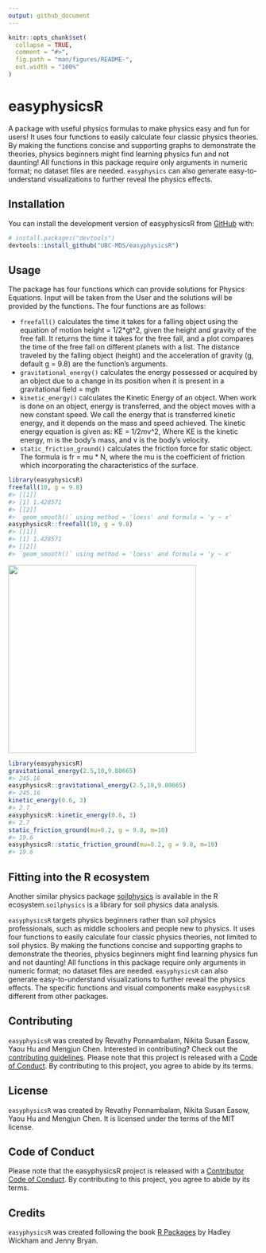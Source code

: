 ```yaml
---
output: github_document
---
```


<!-- README.md is generated from README.Rmd. Please edit that file -->

```r
knitr::opts_chunk$set(
  collapse = TRUE,
  comment = "#>",
  fig.path = "man/figures/README-",
  out.width = "100%"
)
```

# easyphysicsR

<!-- badges: start -->

<!-- badges: end -->

A package with useful physics formulas to make physics easy and fun for users! It uses four functions to easily calculate four classic physics theories. By making the functions concise and supporting graphs to demonstrate the theories, physics beginners might find learning physics fun and not daunting! All functions in this package require only arguments in numeric format; no dataset files are needed. `easyphysics` can also generate easy-to-understand visualizations to further reveal the physics effects.

## Installation

You can install the development version of easyphysicsR from [GitHub](https://github.com/UBC-MDS/easyphysicsR) with:

``` r
# install.packages("devtools")
devtools::install_github("UBC-MDS/easyphysicsR")
```

## Usage

The package has four functions which can provide solutions for Physics Equations. Input will be taken from the User and the solutions will be provided by the functions. The four functions are as follows:

-   `freefall()` calculates the time it takes for a falling object using the equation of motion height = 1/2\*gt\^2, given the height and gravity of the free fall. It returns the time it takes for the free fall, and a plot compares the time of the free fall on different planets with a list. The distance traveled by the falling object (height) and the acceleration of gravity (g, default g = 9.8) are the function's arguments.
-   `gravitational_energy()` calculates the energy possessed or acquired by an object due to a change in its position when it is present in a gravitational field = m*g*h
-   `kinetic_energy()` calculates the Kinetic Energy of an object. When work is done on an object, energy is transferred, and the object moves with a new constant speed. We call the energy that is transferred kinetic energy, and it depends on the mass and speed achieved. The kinetic energy equation is given as: KE = 1/2*m*v\^2, Where KE is the kinetic energy, m is the body's mass, and v is the body's velocity.
-   `static_friction_ground()` calculates the friction force for static object. The formula is fr = mu \* N, where the mu is the coefficient of friction which incorporating the characteristics of the surface.

``` r
library(easyphysicsR)
freefall(10, g = 9.8)
#> [[1]]
#> [1] 1.428571
#> [[2]]
#> `geom_smooth()` using method = 'loess' and formula = 'y ~ x'
easyphysicsR::freefall(10, g = 9.8)
#> [[1]]
#> [1] 1.428571
#> [[2]]
#> `geom_smooth()` using method = 'loess' and formula = 'y ~ x'
```

![](images/freefallplot.png){width="10cm"}

``` r
library(easyphysicsR)
gravitational_energy(2.5,10,9.80665)
#> 245.16
easyphysicsR::gravitational_energy(2.5,10,9.80665)
#> 245.16
kinetic_energy(0.6, 3)
#> 2.7
easyphysicsR::kinetic_energy(0.6, 3)
#> 2.7
static_friction_ground(mu=0.2, g = 9.8, m=10)
#> 19.6
easyphysicsR::static_friction_ground(mu=0.2, g = 9.8, m=10)
#> 19.6
```

## Fitting into the R ecosystem

Another similar physics package [soilphysics](https://arsilva87.github.io/soilphysics/) is available in the R ecosystem.`soilphysics` is a library for soil physics data analysis.

`easyphysicsR` targets physics beginners rather than soil physics professionals, such as middle schoolers and people new to physics. It uses four functions to easily calculate four classic physics theories, not limited to soil physics. By making the functions concise and supporting graphs to demonstrate the theories, physics beginners might find learning physics fun and not daunting! All functions in this package require only arguments in numeric format; no dataset files are needed. `easyphysicsR` can also generate easy-to-understand visualizations to further reveal the physics effects. The specific functions and visual components make `easyphysicsR` different from other packages.

## Contributing

`easyphysicsR` was created by Revathy Ponnambalam, Nikita Susan Easow, Yaou Hu and Mengjun Chen. Interested in contributing? Check out the [contributing guidelines](.github/CONTRIBUTING.md). Please note that this project is released with a [Code of Conduct](CODE_OF_CONDUCT.md). By contributing to this project, you agree to abide by its terms.

## License

`easyphysicsR` was created by Revathy Ponnambalam, Nikita Susan Easow, Yaou Hu and Mengjun Chen. It is licensed under the terms of the MIT license.

## Code of Conduct

Please note that the easyphysicsR project is released with a [Contributor Code of Conduct](https://contributor-covenant.org/version/2/1/CODE_OF_CONDUCT.html). By contributing to this project, you agree to abide by its terms.

## Credits

`easyphysicsR` was created following the book [R Packages](https://r-pkgs.org/) by Hadley Wickham and Jenny Bryan.
